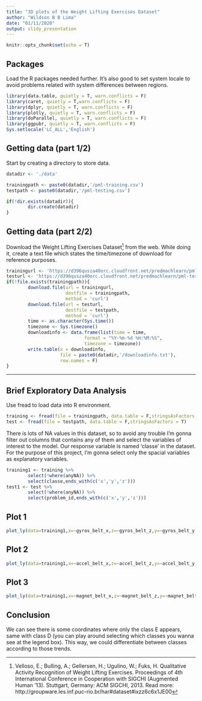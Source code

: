 ```yaml
---
title: "3D plots of the Weight Lifting Exercises Dataset"
author: "Wildson B B Lima"
date: "01/11/2020"
output: slidy_presentation
---
```


```r
knitr::opts_chunk$set(echo = T)
```

## Packages

Load the R packages needed further. It's also good to set system locale to avoid problems related with system differences between regions.

```r
library(data.table, quietly = T, warn.conflicts = F)
library(caret, quietly = T,warn.conflicts = F)
library(dplyr, quietly = T, warn.conflicts = F)
library(plotly, quietly = T, warn.conflicts = F)
library(doParallel, quietly = T, warn.conflicts = F)
library(ggpubr, quietly = T, warn.conflicts = F)
Sys.setlocale('LC_ALL','English')  
```

## Getting data (part 1/2)

Start by creating a directory to store data.

```r
datadir <- './data'

trainingpath <- paste0(datadir,'/pml-training.csv')
testpath <- paste0(datadir,'/pml-testing.csv')

if(!dir.exists(datadir)){
        dir.create(datadir)
}
```

## Getting data (part 2/2)

Download the Weight Lifting Exercises Dataset[^1] from the web. While doing it, create a text file which states the time/timezone of download for reference purposes.  

[^1]:Velloso, E.; Bulling, A.; Gellersen, H.; Ugulino, W.; Fuks, H. Qualitative Activity Recognition of Weight Lifting Exercises. Proceedings of 4th International Conference in Cooperation with SIGCHI (Augmented Human '13). Stuttgart, Germany: ACM SIGCHI, 2013. Read more: http://groupware.les.inf.puc-rio.br/har#dataset#ixzz6c6x1JE00

```r
trainingurl <- 'https://d396qusza40orc.cloudfront.net/predmachlearn/pml-training.csv'
testurl <- 'https://d396qusza40orc.cloudfront.net/predmachlearn/pml-testing.csv'
if(!file.exists(trainingpath)){
        download.file(url = trainingurl,
                      destfile = trainingpath,
                      method = 'curl')
        download.file(url = testurl,
                      destfile = testpath,
                      method = 'curl')
        time <- as.character(Sys.time())
        timezone <- Sys.timezone()
        downloadinfo <- data.frame(list(time = time, 
                             format = "%Y-%m-%d %H:%M:%S",
                             timezone = timezone))
        write.table(x = downloadinfo,
                    file = paste0(datadir,'/downloadinfo.txt'),
                    row.names = F)
}
```
---

## Brief Exploratory Data Analysis

Use fread to load data into R environment.

```r

training <- fread(file = trainingpath, data.table = F,stringsAsFactors = T)
test <- fread(file = testpath, data.table = F,stringsAsFactors = T)

```

There is lots of NA values in this dataset, so to avoid any trouble I'm gonna filter out columns that contains any of them and select the variables of interest to the model. Our response variable is named 'classe' in the dataset. For the purpose of this project, I'm gonna select only the spacial variables as explanatory variables.

```r
training1 <- training %>% 
        select(!where(anyNA)) %>%
        select(classe,ends_with(c('x','y','z')))
test1 <- test %>% 
        select(!where(anyNA)) %>%
        select(problem_id,ends_with(c('x','y','z')))

```

## Plot 1

```r
plot_ly(data=training1,x=~gyros_belt_x,z=~gyros_belt_z,y=~gyros_belt_y,type='scatter3d',color=~classe,mode='markers')
```

## Plot 2

```r
plot_ly(data=training1,x=~accel_belt_x,z=~accel_belt_z,y=~accel_belt_y,type='scatter3d',color=~classe,mode='markers')
```

## Plot 3

```r
plot_ly(data=training1,x=~magnet_belt_x,z=~magnet_belt_z,y=~magnet_belt_y,type='scatter3d',color=~classe,mode='markers')
```

## Conclusion
We can see there is some coordinates where only the class E appears, same with class D (you can play around selecting which classes you wanna see at the legend box). This way, we could differentiate between classes according to those trends.


